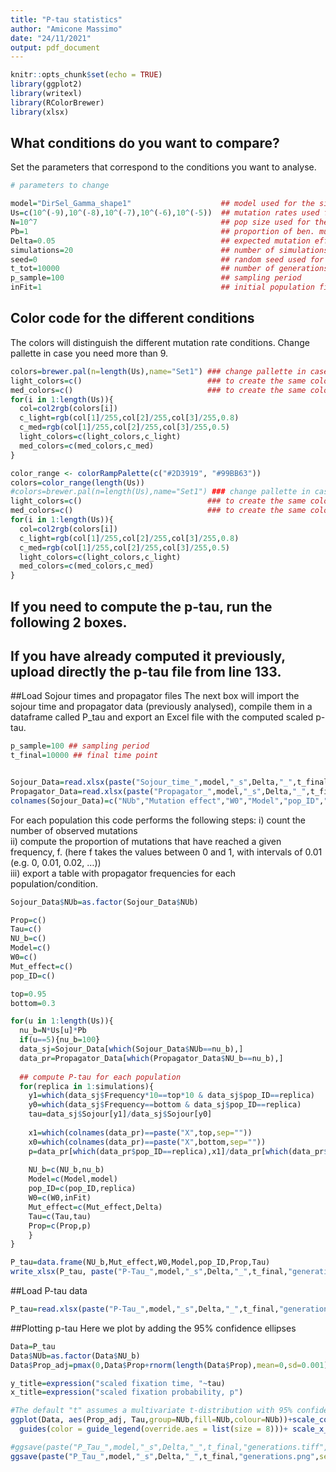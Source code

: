 ---
title: "P-tau statistics"
author: "Amicone Massimo"
date: "24/11/2021"
output: pdf_document
---

```{r setup, include=FALSE}
knitr::opts_chunk$set(echo = TRUE)
library(ggplot2)
library(writexl)
library(RColorBrewer)
library(xlsx)
```

## What conditions do you want to compare?
Set the parameters that correspond to the conditions you want to analyse.
```{r, set parameters}
# parameters to change

model="DirSel_Gamma_shape1"                    ## model used for the simulations
Us=c(10^(-9),10^(-8),10^(-7),10^(-6),10^(-5))  ## mutation rates used for the simulations
N=10^7                                         ## pop size used for the simulations
Pb=1                                           ## proportion of ben. mutations used for the simulations
Delta=0.05                                     ## expected mutation effect used for the simulations
simulations=20                                 ## number of simulations
seed=0                                         ## random seed used for the simulations
t_tot=10000                                    ## number of generations used for the simulations
p_sample=100                                   ## sampling period
inFit=1                                        ## initial population fitness used for the simulations

```

## Color code for the different conditions  
The colors will distinguish the different mutation rate conditions.
Change pallette in case you need more than 9.
```{r,colors}
colors=brewer.pal(n=length(Us),name="Set1") ### change pallette in case you need more than 9 colors
light_colors=c()                            ### to create the same colors but 20% transparent
med_colors=c()                              ### to create the same colors but 50% transparent
for(i in 1:length(Us)){
  col=col2rgb(colors[i])
  c_light=rgb(col[1]/255,col[2]/255,col[3]/255,0.8)
  c_med=rgb(col[1]/255,col[2]/255,col[3]/255,0.5)
  light_colors=c(light_colors,c_light)
  med_colors=c(med_colors,c_med)
}
```

```{r,colors2}
color_range <- colorRampPalette(c("#2D3919", "#99BB63"))
colors=color_range(length(Us)) 
#colors=brewer.pal(n=length(Us),name="Set1") ### change pallette in case you need more than 9 colors
light_colors=c()                            ### to create the same colors but 20% transparent
med_colors=c()                              ### to create the same colors but 50% transparent
for(i in 1:length(Us)){
  col=col2rgb(colors[i])
  c_light=rgb(col[1]/255,col[2]/255,col[3]/255,0.8)
  c_med=rgb(col[1]/255,col[2]/255,col[3]/255,0.5)
  light_colors=c(light_colors,c_light)
  med_colors=c(med_colors,c_med)
}
```

## If you need to compute the p-tau, run the following 2 boxes.
## If you have already computed it previously, upload directly the p-tau file from line 133.


##Load Sojour times and propagator files
The next box will import the sojour time and propagator data (previously analysed), compile them in a dataframe called P_tau and export an Excel file with the computed scaled p-tau.  

```{r,Load St and propagator}

p_sample=100 ## sampling period
t_final=10000 ## final time point


Sojour_Data=read.xlsx(paste("Sojour_time_",model,"_s",Delta,"_",t_final,"generations",".xlsx",sep=""),sheetIndex = 1)
Propagator_Data=read.xlsx(paste("Propagator_",model,"_s",Delta,"_",t_final,"generations",".xlsx",sep=""),sheetIndex = 1)
colnames(Sojour_Data)=c("NUb","Mutation effect","W0","Model","pop_ID","Frequency","Sojour")
```

For each population this code performs the following steps:
i) count the number of observed mutations  
ii) compute the proportion of mutations that have reached a given frequency, f.
(here f takes the values between 0 and 1, with intervals of 0.01 (e.g. 0, 0.01, 0.02, ...))  
iii) export a table with propagator frequencies for each population/condition.
```{r,compute p-tau}
Sojour_Data$NUb=as.factor(Sojour_Data$NUb)

Prop=c()
Tau=c()
NU_b=c()
Model=c()
W0=c()
Mut_effect=c()
pop_ID=c()

top=0.95
bottom=0.3

for(u in 1:length(Us)){
  nu_b=N*Us[u]*Pb
  if(u==5){nu_b=100}
  data_sj=Sojour_Data[which(Sojour_Data$NUb==nu_b),]
  data_pr=Propagator_Data[which(Propagator_Data$NU_b==nu_b),]
  
  ## compute P-tau for each population
  for(replica in 1:simulations){
    y1=which(data_sj$Frequency*10==top*10 & data_sj$pop_ID==replica)
    y0=which(data_sj$Frequency==bottom & data_sj$pop_ID==replica)
    tau=data_sj$Sojour[y1]/data_sj$Sojour[y0]
    
    x1=which(colnames(data_pr)==paste("X",top,sep=""))
    x0=which(colnames(data_pr)==paste("X",bottom,sep=""))
    p=data_pr[which(data_pr$pop_ID==replica),x1]/data_pr[which(data_pr$pop_ID==replica),x0]
    
    NU_b=c(NU_b,nu_b)
    Model=c(Model,model)
    pop_ID=c(pop_ID,replica)
    W0=c(W0,inFit)
    Mut_effect=c(Mut_effect,Delta)
    Tau=c(Tau,tau)
    Prop=c(Prop,p)
    }
}

P_tau=data.frame(NU_b,Mut_effect,W0,Model,pop_ID,Prop,Tau)
write_xlsx(P_tau, paste("P-Tau_",model,"_s",Delta,"_",t_final,"generations",".xlsx",sep=""))
```


##Load P-tau data
```{r, load pre-analyzed dataset}
P_tau=read.xlsx(paste("P-Tau_",model,"_s",Delta,"_",t_final,"generations",".xlsx",sep=""),sheetIndex = 1)

```


##Plotting p-tau
Here we plot by adding the 95% confidence ellipses
```{r,Plot p-tau SUMMARY across NUb, ggplot ellipse}

Data=P_tau
Data$NUb=as.factor(Data$NU_b)
Data$Prop_adj=pmax(0,Data$Prop+rnorm(length(Data$Prop),mean=0,sd=0.001))

y_title=expression("scaled fixation time, "~tau)
x_title=expression("scaled fixation probability, p")

#The default "t" assumes a multivariate t-distribution with 95% confidence interval
ggplot(Data, aes(Prop_adj, Tau,group=NUb,fill=NUb,colour=NUb))+scale_color_manual(values=colors)+ geom_hline(yintercept=2.01, linetype="dashed", color = "#161D0C",size=0.8)+ geom_vline(xintercept=1, linetype="dashed", color = "#161D0C",size=0.8)+geom_point(size = 2.5,shape=22,alpha=0.9)+ stat_ellipse(type = "t",na.rm = T,col=rep(colors,each=52),size=0.8)+labs(title="",x=x_title, y =y_title)+ theme_bw()+scale_fill_manual(values=colors)+ theme(axis.text.x = element_text(color="black",size=12),axis.text.y = element_text(color="black",size=12),axis.title.y = element_text(color="black", size=14),axis.title.x = element_text(color="black", size=14),legend.title = element_text(size=20),legend.text = element_text(size=15),legend.key.size = unit(1,"line"))+
  guides(color = guide_legend(override.aes = list(size = 8)))+ scale_x_continuous(breaks = seq(0,1,0.2),limits = c(0, 1.01))+ scale_y_continuous(breaks = seq(0,5,1),limits = c(0,5.5))

#ggsave(paste("P_Tau_",model,"_s",Delta,"_",t_final,"generations.tiff",sep=""),width=5,height=5)
ggsave(paste("P_Tau_",model,"_s",Delta,"_",t_final,"generations.png",sep=""),width=5,height=5,dpi = 600)

```

